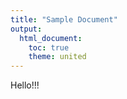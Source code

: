 ```yaml
---
title: "Sample Document"
output:
  html_document:
    toc: true
    theme: united
---
```


Hello!!!
